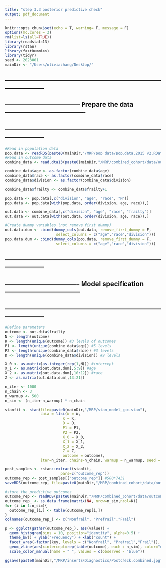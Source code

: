 ```yaml
---
title: "step 3.3 posterior predictive check"
output: pdf_document
---
```


```r
knitr::opts_chunk$set(echo = T, warning= F, message = F)
options(mc.cores = 3)
rm(list=ls(all=TRUE))
library(readstata13)
library(rstan)
library(fastDummies)
library(tidyr)
seed <- 2023001
mainDir <- "/Users/oliviazhang/Desktop/"
```


## ------------------------------------------------------------------------------------------
## ----------------------------------- Prepare the data -------------------------------------
## ------------------------------------------------------------------------------------------

```r
#Read in population data
pop.data <- readRDS(paste0(mainDir,"/MRP/pop_data/pop.data.2015_v2.RData"))
#Read in outcome data
combine_data <- read.dta13(paste0(mainDir,"/MRP/combined_cohort/data/our_data_2011.dta"))
```


```r
combine_data$age <- as.factor(combine_data$age)
combine_data$race <- as.factor(combine_data$race)
combine_data$division <- as.factor(combine_data$division)

combine_data$frailty <- combine_data$frailty+1
```

```r
pop.data <- pop.data[,c("division", "age", "race", "N")]
pop.data <- pop.data[with(pop.data, order(division, age, race)),]
```

```r
out.data <- combine_data[,c("division", "age", "race", "frailty")]
out.data <- out.data[with(out.data, order(division, age, race)),]
```


```r
#Create dummy variables (not remove first dummy)
out.data.dum <- cbind(dummy_cols(out.data, remove_first_dummy = F,
                       select_columns = c("age","race","division")))
pop.data.dum <- cbind(dummy_cols(pop.data, remove_first_dummy = F,
                       select_columns = c("age","race","division")))
```


## ------------------------------------------------------------------------------------------
## ---------------------------------- Model specification -----------------------------------
## ------------------------------------------------------------------------------------------


```r
#Define parameters
outcome <- out.data$frailty
N <- length(outcome)
K <- length(unique(outcome)) #3 levels of outcomes
P1 <- length(unique(combine_data$age)) #5 levels
P2 <- length(unique(combine_data$race)) #3 levels
D <- length(unique(combine_data$division)) #9 levels

X_0 <- as.matrix(as.integer(rep(1,N))) #intercept
X_1 <- as.matrix(out.data.dum[,5:9]) #age
X_2 <- as.matrix(out.data.dum[,10:12]) #race
Z <- as.matrix(out.data.dum[,13:21])
```


```r
n_iter <- 1000
n_chain <- 3
n_warmup <- 500
n_sim <- (n_iter-n_warmup) * n_chain
```

```r
stanfit <- stan(file=paste0(mainDir,"/MRP/stan_model_ppc.stan"),
                data = list(N = N,
                          K = K,
                          D = D,
                          P1 = P1,
                          P2 = P2,
                          X_0 = X_0,
                          X_1 = X_1,
                          X_2 = X_2,
                          Z = Z,
                          outcome = outcome),
                iter=n_iter, chains=n_chain, warmup = n_warmup, seed = "2023")

post_samples <- rstan::extract(stanfit,
                         pars=c("outcome_rep"))
outcome_rep <- post_samples[["outcome_rep"]] #500*7439
saveRDS(outcome_rep, file=paste0(mainDir,"/MRP/combined_cohort/data/outcome_rep.RData"))
```

```r
#store the predictive outcomes
outcome_rep <- readRDS(paste0(mainDir,"/MRP/combined_cohort/data/outcome_rep.RData"))
outcome_rep_ <- as.data.frame(matrix(NA, nrow=n_sim,ncol=K))
for (i in 1:n_sim){
  outcome_rep_[i,] <- table(outcome_rep[i,])
}
colnames(outcome_rep_) <- c("Nonfrail", "Prefrail","Frail")
```


```r
p <- ggplot(gather(outcome_rep_), aes(value)) + 
  geom_histogram(bins = 10, position="identity", alpha=0.5) + 
  theme_bw() + ylab("Frequency") + xlab("count") +
  facet_wrap(~factor(key, levels = c("Nonfrail", "Prefrail","Frail")), scales = 'free_x') +
  geom_vline(aes(xintercept=rep(table(outcome), each = n_sim), color="observed"), linetype="dashed", size=0.8) +
  scale_color_manual(name = " ", values = c(observed = "blue"))

ggsave(paste0(mainDir,"/MRP/inserts/Diagnostics/Postcheck.combined.jpg"), p)
```







